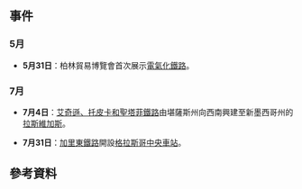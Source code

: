 {{Year in rail transport|prev=1878|curr=1879|next=1880|decade=1870}}
== 事件 ==
=== 5月 ===
* {{flagicon|Germany|1871}} '''5月31日'''：柏林貿易博覽會首次展示[[電氣化鐵路|電氣化鐵路]]。
=== 7月 ===
* {{flagicon|United States|1879}} '''7月4日'''：[[艾奇遜、托皮卡和聖塔菲鐵路|艾奇遜、托皮卡和聖塔菲鐵路]]由堪薩斯州向西南興建至新墨西哥州的[[拉斯維加斯_(新墨西哥州)|拉斯維加斯]]。
* {{flagicon|United Kingdom|1801}} '''7月31日'''：[[加里東鐵路|加里東鐵路]]開設[[格拉斯哥中央車站|格拉斯哥中央車站]]。

== 參考資料 ==
{{Reflist}}

{{各年鐵路}}